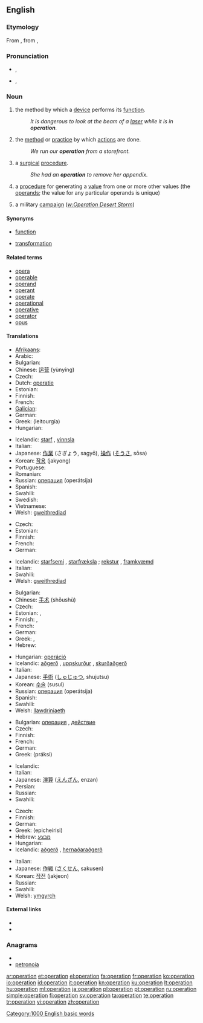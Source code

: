 {{also|Operation|opération}}
==English==
{{wikipedia}}

===Etymology===
From {{etyl|la}} {{term|operari||to work|lang=la}}, from {{term|opus|lang=la}}, {{term|operis||work|lang=la}}

===Pronunciation===
* {{a|RP}} {{IPA|/ˌɒpəˈɹeɪʃən/|/ˌɒpə(ɹ)ˈeɪʃən/}}, {{SAMPA|/%Qp@"reIS@n/|/%Qp@(r)"eIS@n/}}
*: {{rhymes|eɪʃǝn}}
* {{a|GenAm}} {{IPA|/ˌɑːpəˈɹeɪʃən/}}, {{SAMPA|/%A:p@"reIS@n/}}
*: {{audio|en-us-operation.ogg|Audio (US)}}
*: {{rhymes|eɪʃǝn}}

===Noun===
{{en-noun}}

# the method by which a [[device]] performs its [[function]].
#: ''It is dangerous to look at the beam of a [[laser]] while it is in '''operation'''.''
# the [[method]] or [[practice]] by which [[actions]] are done.
#: ''We run our '''operation''' from a storefront.''
# {{medicine}} a [[surgical]] [[procedure]].
#: ''She had an '''operation''' to remove her appendix.''
# {{mathematics}} a [[procedure]] for generating a [[value]] from one or more other values (the [[operand]]s; the value for any particular operands is unique)
# {{military}} a military [[campaign]] (''[[w:Operation Desert Storm]]'')

====Synonyms====
* {{sense|mathematics}} [[function]]
* {{sense|mathematics}} [[transformation]]

====Related terms====
* [[opera]]
* [[operable]]
* [[operand]]
* [[operant]]
* [[operate]]
* [[operational]]
* [[operative]]
* [[operator]]
* [[opus]]

====Translations====
{{trans-top|method by which a device performs its function}}
* [[Afrikaans]]: {{t|af|operasie}}
* Arabic: {{Arab|[[عملية]]}} {{IPAchar|(ʕamalīya)}} {{f}}
* Bulgarian: {{t+|bg|действие|n}}
* Chinese: [[运营]] (yùnyíng)
* Czech: {{t-|cs|provoz|m}}
* Dutch: [[operatie]] {{f}}
* Estonian: {{t|et|toiming}}
* Finnish: {{t+|fi|toiminta}}
* French: {{t+|fr|opération|f}}
* [[Galician]]: {{t|gl|operación}}
* German: {{t+|de|Betrieb|m}}
* Greek: {{t|el|λειτουργία|f}} (leitourgía)
* Hungarian: {{t+|hu|működés}}
{{trans-mid}}
* Icelandic: [[starf]] {{n}}, [[vinnsla]] {{f}}
* Italian: {{t+|it|operazione|f}}
* Japanese: [[作業]] (さぎょう, sagyō), [[操作]] ([[そうさ]], sōsa)
* Korean: [[작용]] (jakyong)
* Portuguese: {{t+|pt|operação|f}}
* Romanian: {{t|ro|operaţiunea|f}}
* Russian: [[операция]] (operátsija) {{f}}
* Spanish: {{t-|es|operación|f}}
* Swahili: {{t+|sw|operesheni|xs=Swahili}}
* Swedish: {{t+|sv|operation|c}}
* Vietnamese: {{t|vi|hoạt động}}
* Welsh: [[gweithrediad]] {{m}}
{{trans-bottom}}

{{trans-top|method or practice by which actions are done}}
* Czech: {{t-|cs|postup}}
* Estonian: {{t|et|toiming}}
* Finnish: {{t+|fi|toiminta}}
* French: {{t+|fr|opération|f}}
* German: {{t+|de|Betrieb|m}}
{{trans-mid}}
* Icelandic: [[starfsemi]] {{f}}, [[starfræksla]] {{f}}; [[rekstur]] {{m}}, [[framkvæmd]] {{f}}
* Italian: {{t+|it|operazione|f}}
* Swahili: {{t+|sw|operesheni|xs=Swahili}}
* Welsh: [[gweithrediad]] {{m}}
{{trans-bottom}}

{{trans-top|surgical procedure}}
* Bulgarian: {{t+|bg|операция|f}}
* Chinese: [[手术]] (shǒushù)
* Czech: {{t-|cs|operace|f}}
* Estonian: {{t|et|lõikus}}, {{t-|et|operatsioon}}
* Finnish: {{t-|fi|leikkaus}}, {{t-|fi|operaatio}}
* French: {{t+|fr|opération|f}}
* German: {{t+|de|Operation|f}}
* Greek: {{t+|el|εγχείριση|f}}, {{t+|el|εγχείρηση|f}}
* Hebrew: {{t+|he|נתוח|m}}
{{trans-mid}}
* Hungarian: [[operáció]]
* Icelandic: [[aðgerð]] {{f}}, [[uppskurður]] {{m}}, [[skurðaðgerð]] {{f}}
* Italian: {{t+|it|operazione|f}}
* Japanese: [[手術]] ([[しゅじゅつ]], shujutsu)
* Korean: [[수술]] (susul)
* Russian: [[операция]] (operátsija) {{f}}
* Spanish: {{t-|es|operación|f}}
* Swahili: {{t+|sw|operesheni|xs=Swahili}}
* Welsh: [[llawdriniaeth]] {{f}}
{{trans-bottom}}

{{trans-top|procedure for generating a value from one or more other values}}
* Bulgarian: [[операция]] {{f}}, [[действие]] {{n}}
* Czech: {{t-|cs|postup}}
* Finnish: {{t-|fi|operaatio}}
* French: {{t+|fr|opération|f}}
* German: {{t+|de|Operation|f}}
* Greek: {{t+|el|πράξη|f}} (práksi)
{{trans-mid}}
* Icelandic: {{t-|is|aðgerð|f}}
* Italian: {{t+|it|operazione|f}}
* Japanese: [[演算]] ([[えんざん]], enzan)
* Persian: {{t+|fa|عمل|xs=Persian}}
* Russian: {{t+|ru|действие|n|tr=déjstvije}}
* Swahili: {{t+|sw|operesheni|xs=Swahili}}
{{trans-bottom}}

{{trans-top|military campaign}}
* Czech: {{t-|cs|operace|f}}
* Finnish: {{t-|fi|operaatio}}
* German: {{t+|de|Operation|f}}
* Greek: {{t|el|επιχείρηση}} (epicheírisi)
* Hebrew: [[מבצע]] {{m}}
* Hungarian: {{t|hu|hadművelet}}
* Icelandic: [[aðgerð]] {{f}}, [[hernaðaraðgerð]] {{f}}
{{trans-mid}}
* Italian: {{t+|it|operazione|f}}
* Japanese: [[作戦]] ([[さくせん]], sakusen)
* Korean: [[작전]] (jakjeon)
* Russian: {{t+|ru|действие|n|tr=déjstvije}}
* Swahili: {{t+|sw|operesheni|xs=Swahili}}
* Welsh: [[ymgyrch]]
{{trans-bottom}}

====External links====
* {{R:Webster 1913}}
* {{R:Century 1911}}

===Anagrams===
* {{alphagram|aeinooprt}}
* [[petronoia#English|petronoia]]

[[Category:1000 English basic words]]

[[ar:operation]]
[[et:operation]]
[[el:operation]]
[[fa:operation]]
[[fr:operation]]
[[ko:operation]]
[[io:operation]]
[[id:operation]]
[[it:operation]]
[[kn:operation]]
[[ku:operation]]
[[lt:operation]]
[[hu:operation]]
[[ml:operation]]
[[ja:operation]]
[[pl:operation]]
[[pt:operation]]
[[ru:operation]]
[[simple:operation]]
[[fi:operation]]
[[sv:operation]]
[[ta:operation]]
[[te:operation]]
[[tr:operation]]
[[vi:operation]]
[[zh:operation]]